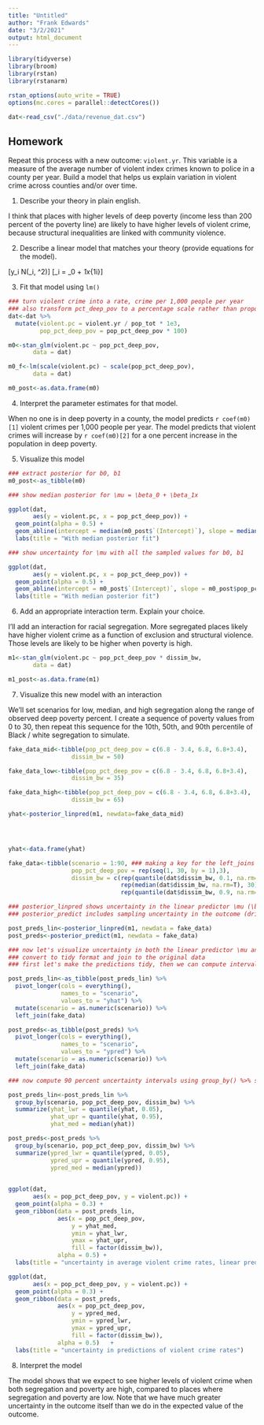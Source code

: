 ```yaml
---
title: "Untitled"
author: "Frank Edwards"
date: "3/2/2021"
output: html_document
---
```


```r
library(tidyverse)
library(broom)
library(rstan)
library(rstanarm)

rstan_options(auto_write = TRUE)
options(mc.cores = parallel::detectCores())

dat<-read_csv("./data/revenue_dat.csv")
```

## Homework

Repeat this process with a new outcome: `violent.yr`. This variable is a measure of the average number of violent index crimes known to police in a county per year. Build a model that helps us explain variation in violent crime across counties and/or over time. 

1. Describe your theory in plain english.

I think that places with higher levels of deep poverty (income less than 200 percent of the poverty line) are likely to have higher levels of violent crime, because structural inequalities are linked with community violence.

2. Describe a linear model that matches your theory (provide equations for the model).

\[y_i \sim N(\mu_i, \sigma^2)\]
\[\mu_i = \beta_0 + \beta_1x_{1i}\]

3. Fit that model using `lm()`

```r
### turn violent crime into a rate, crime per 1,000 people per year
### also transform pct_deep_pov to a percentage scale rather than proportion
dat<-dat %>% 
  mutate(violent.pc = violent.yr / pop_tot * 1e3,
         pop_pct_deep_pov = pop_pct_deep_pov * 100)

m0<-stan_glm(violent.pc ~ pop_pct_deep_pov,
       data = dat)

m0_f<-lm(scale(violent.pc) ~ scale(pop_pct_deep_pov),
       data = dat)

m0_post<-as.data.frame(m0)

```


4. Interpret the parameter estimates for that model. 

When no one is in deep poverty in a county, the model predicts `r coef(m0)[1]` violent crimes per 1,000 people per year. The model predicts that violent crimes will increase by `r coef(m0)[2]` for a one percent increase in the population in deep poverty. 


5. Visualize this model

```r
### extract posterior for b0, b1
m0_post<-as_tibble(m0)

### show median posterior for \mu = \beta_0 + \beta_1x

ggplot(dat,
       aes(y = violent.pc, x = pop_pct_deep_pov)) + 
  geom_point(alpha = 0.5) + 
  geom_abline(intercept = median(m0_post$`(Intercept)`), slope = median(m0_post$pop_pct_deep_pov)) + 
  labs(title = "With median posterior fit")

### show uncertainty for \mu with all the sampled values for b0, b1

ggplot(dat,
       aes(y = violent.pc, x = pop_pct_deep_pov)) + 
  geom_point(alpha = 0.5) + 
  geom_abline(intercept = m0_post$`(Intercept)`, slope = m0_post$pop_pct_deep_pov, color = "blue") + 
  labs(title = "With median posterior fit")
```

6. Add an appropriate interaction term. Explain your choice.

I'll add an interaction for racial segregation. More segregated places likely have higher violent crime as a function of exclusion and structural violence. Those levels are likely to be higher when poverty is high.

```r
m1<-stan_glm(violent.pc ~ pop_pct_deep_pov * dissim_bw,
       data = dat)

m1_post<-as.data.frame(m1)
```

7. Visualize this new model with an interaction

We'll set scenarios for low, median, and high segregation along the range of observed deep poverty percent. I create a sequence of poverty values from 0 to 30, then repeat this sequence for the 10th, 50th, and 90th percentile of Black / white segregation to simulate.

```r

fake_data_mid<-tibble(pop_pct_deep_pov = c(6.8 - 3.4, 6.8, 6.8+3.4),
                  dissim_bw = 50)

fake_data_low<-tibble(pop_pct_deep_pov = c(6.8 - 3.4, 6.8, 6.8+3.4),
                  dissim_bw = 35)

fake_data_high<-tibble(pop_pct_deep_pov = c(6.8 - 3.4, 6.8, 6.8+3.4),
                  dissim_bw = 65)

yhat<-posterior_linpred(m1, newdata=fake_data_mid)




yhat<-data.frame(yhat)

fake_data<-tibble(scenario = 1:90, ### making a key for the left_joins below
                  pop_pct_deep_pov = rep(seq(1, 30, by = 1),3),
                  dissim_bw = c(rep(quantile(dat$dissim_bw, 0.1, na.rm=T), 30),
                                rep(median(dat$dissim_bw, na.rm=T), 30),
                                rep(quantile(dat$dissim_bw, 0.9, na.rm=T), 30)))

### posterior_linpred shows uncertainty in the linear predictor \mu (\beta_0 + \beta_1)
### posterior_predict includes sampling uncertainty in the outcome (driven by \sigma)

post_preds_lin<-posterior_linpred(m1, newdata = fake_data) 
post_preds<-posterior_predict(m1, newdata = fake_data)

### now let's visualize uncertainty in both the linear predictor \mu and outcome y
### convert to tidy format and join to the original data
### first let's make the predictions tidy, then we can compute intervals

post_preds_lin<-as_tibble(post_preds_lin) %>% 
  pivot_longer(cols = everything(),
               names_to = "scenario",
               values_to = "yhat") %>% 
  mutate(scenario = as.numeric(scenario)) %>% 
  left_join(fake_data)

post_preds<-as_tibble(post_preds) %>% 
  pivot_longer(cols = everything(),
               names_to = "scenario",
               values_to = "ypred") %>% 
  mutate(scenario = as.numeric(scenario)) %>% 
  left_join(fake_data)

### now compute 90 percent uncertainty intervals using group_by() %>% summarize()

post_preds_lin<-post_preds_lin %>% 
  group_by(scenario, pop_pct_deep_pov, dissim_bw) %>% 
  summarize(yhat_lwr = quantile(yhat, 0.05),
            yhat_upr = quantile(yhat, 0.95),
            yhat_med = median(yhat))

post_preds<-post_preds %>% 
  group_by(scenario, pop_pct_deep_pov, dissim_bw) %>% 
  summarize(ypred_lwr = quantile(ypred, 0.05),
            ypred_upr = quantile(ypred, 0.95),
            ypred_med = median(ypred)) 
  

ggplot(dat,
       aes(x = pop_pct_deep_pov, y = violent.pc)) + 
  geom_point(alpha = 0.3) + 
  geom_ribbon(data = post_preds_lin,
              aes(x = pop_pct_deep_pov,
                  y = yhat_med,
                  ymin = yhat_lwr,
                  ymax = yhat_upr,
                  fill = factor(dissim_bw)),
              alpha = 0.5) +
  labs(title = "uncertainty in average violent crime rates, linear predictor mu = beta_0 + beta_1")

ggplot(dat,
       aes(x = pop_pct_deep_pov, y = violent.pc)) + 
  geom_point(alpha = 0.3) + 
  geom_ribbon(data = post_preds, 
              aes(x = pop_pct_deep_pov,
                  y = ypred_med,
                  ymin = ypred_lwr,
                  ymax = ypred_upr,
                  fill = factor(dissim_bw)),
              alpha = 0.5)   + 
  labs(title = "uncertainty in predictions of violent crime rates")
```


8. Interpret the model 

The model shows that we expect to see higher levels of violent crime when both segregation and poverty are high, compared to places where segregation and poverty are low. Note that we have much greater uncertainty in the outcome itself than we do in the expected value of the outcome.